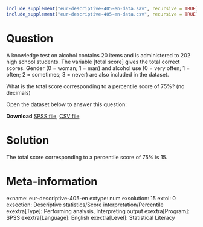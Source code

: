 ```{r, echo = FALSE, results = "hide"}
include_supplement("eur-descriptive-405-en-data.sav", recursive = TRUE)
include_supplement("eur-descriptive-405-en-data.csv", recursive = TRUE)
```

Question
========
A knowledge test on alcohol contains 20 items and is administered to 202 high school students. The variable [total score] gives the total correct scores. Gender (0 = woman; 1 = man) and alcohol use (0 = very often; 1 = often; 2 = sometimes; 3 = never) are also included in the dataset. 

What is the total score corresponding to a percentile score of 75%? (no decimals)

Open the dataset below to answer this question:

**Download** [SPSS file](eur-descriptive-405-en-data.sav), [CSV file](eur-descriptive-405-en-data.csv)


Solution
========
The total score corresponding to a percentile score of 75% is 15.


Meta-information
================
exname: eur-descriptive-405-en
extype: num
exsolution: 15
extol: 0
exsection: Descriptive statistics/Score interpretation/Percentile
exextra[Type]: Performing analysis, Interpreting output
exextra[Program]: SPSS
exextra[Language]: English
exextra[Level]: Statistical Literacy